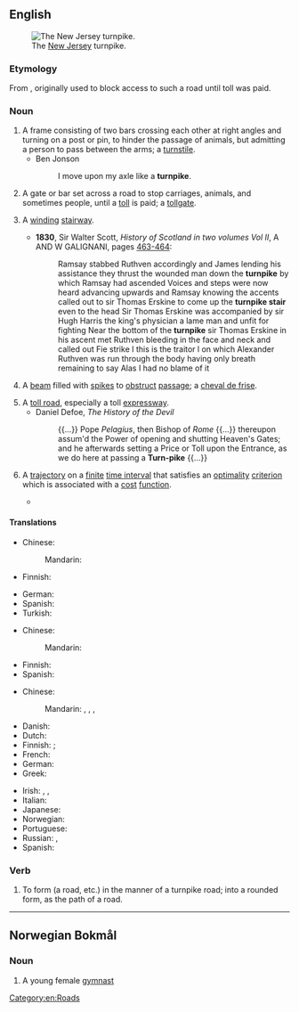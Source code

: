 ==English==
[[File:NewJerseyTurnpikeAerial.JPG|thumb|right|The [[New Jersey]] turnpike.]]

===Etymology===
From {{etyl|enm|en}} {{m|enm|turnpyke||spiked barrier across a road}}, originally used to block access to such a road until toll was paid.

===Noun===
{{en-noun}}

# A frame consisting of two bars crossing each other at right angles and turning on a post or pin, to hinder the passage of animals, but admitting a person to pass between the arms; a [[turnstile]].
#* Ben Jonson
#*: I move upon my axle like a '''turnpike'''.
# A gate or bar set across a road to stop carriages, animals, and sometimes people, until a [[toll]] is paid; a [[tollgate]].
# {{lb|en|Scotland}} A [[winding]] [[stairway]].
#* '''1830''', Sir Walter Scott, ''History of Scotland in two volumes Vol II'', A AND W GALIGNANI, pages [https://books.google.com/books?id=fGgKIe2qHOUC&lpg=PA463&dq=turnpike%20sir%20walter%20scott&pg=PA463#v=onepage&q=turnpike%20sir%20walter%20scott&f=false 463-464]:
#*: Ramsay stabbed Ruthven accordingly and James lending his assistance they thrust the wounded man down the '''turnpike''' by which Ramsay had ascended Voices and steps were now heard advancing upwards and Ramsay knowing the accents called out to sir Thomas Erskine to come up the '''turnpike stair''' even to the head Sir Thomas Erskine was accompanied by sir Hugh Harris the king's physician a lame man and unfit for fighting Near the bottom of the '''turnpike''' sir Thomas Erskine in his ascent met Ruthven bleeding in the face and neck and called out Fie strike I this is the traitor l on which Alexander Ruthven was run through the body having only breath remaining to say Alas I had no blame of it
# {{lb|en|military}} A [[beam]] filled with [[spike]]s to [[obstruct]] [[passage]]; a [[cheval de frise]].
# A [[toll road]], especially a toll [[expressway]].
#* Daniel Defoe, ''The History of the Devil''
#*: {{...}} Pope ''Pelagius'', then Bishop of ''Rome'' {{...}} thereupon assum'd the Power of opening and shutting Heaven's Gates; and he afterwards setting a Price or Toll upon the Entrance, as we do here at passing a '''Turn-pike''' {{...}}
# {{lb|en|mathematical economics}} A [[trajectory]] on a [[finite]] [[time interval]] that satisfies an [[optimality]] [[criterion]] which is associated with a [[cost]] [[function]].
#* {{quote-book|en|year=2006|title=Turnpike Properties in the Calculus of Variations and Optimal Control |author=Alexander J. Zaslavski  |page= |ISBN=0387281541 |passage=In the monograph we discuss a number of results concerning '''turnpike''' properties in the calculus of variations and optimal control which were obtained by the author in the last ten years. }}

====Translations====
{{trans-top|frame consisting of two bars crossing each other at right angles}}
* Chinese:
*: Mandarin: {{t-needed|cmn}}
* Finnish: {{t|fi|pyöröportti}}
{{trans-mid}}
* German: {{t|de|Drehschranke|f}}
* Spanish: {{t-needed|es}}
* Turkish: {{t+|tr|turnike}}
{{trans-bottom}}

{{trans-see|gate or bar set across a road to stop traffic|tollgate}}

{{trans-top|winding stairway}}
* Chinese:
*: Mandarin: {{t-needed|cmn}}
{{trans-mid}}
* Finnish: {{t|fi|kierreportaat|p}}
* Spanish: {{t-needed|es}}
{{trans-bottom}}

{{trans-see|military: beam with spikes|cheval de frise}}

{{trans-top|toll road}}
* Chinese:
*: Mandarin: {{t|cmn|[[收費]][[道路]]|sc=Hani}}, {{t|cmn|[[收费]][[道路]]|tr=shōufèi dàolù|sc=Hani}}, {{t|cmn|[[收費]][[公路]]|sc=Hani}}, {{t|cmn|[[收费]][[公路]]|tr=shōufèi gōnglù|sc=Hani}}
* Danish: {{t|da|betalingsvej|c}}
* Dutch: {{t+|nl|tolweg|m}}
* Finnish: {{t|fi|[[maksullinen]] [[tie]]}} {{qualifier|road}}; {{t|fi|maksullinen [[moottoritie]]}} {{qualifier|freeway}}
* French: {{t|fr|route à péage|f}}
* German: {{t+|de|Mautstraße|f}}
* Greek: {{t+|el|διόδια|n-p}}
{{trans-mid}}
* Irish: {{t|ga|bóthar dola|m}}, {{t|ga|bóthar paidhce|m}}, {{t|ga|paidhc|f}}
* Italian: {{t+|it|autostrada|f}}
* Japanese: {{t|ja|有料道路|tr=ゆうりょうどうろ, yūryō dōro|sc=Jpan}}
* Norwegian: {{t|no|bomvei|m}}
* Portuguese: {{t+|pt|rodovia|f}}
* Russian: {{t|ru|[[платный|пла́тная]] [[доро́га]]|f}}, {{t|ru|[[платный|пла́тная]] [[автомобильный|автомоби́льная]] [[доро́га]]|f}}
* Spanish: {{t-needed|es}}
{{trans-bottom}}

===Verb===
{{en-verb|turnpik}}

# To form (a road, etc.) in the manner of a turnpike road; into a rounded form, as the path of a road.
#: {{rfquotek|en|Knowles}}

[[Category:en:Roads]]

----

==Norwegian Bokmål==

===Noun===
{{nb-noun-c}}

# A young female [[gymnast]]